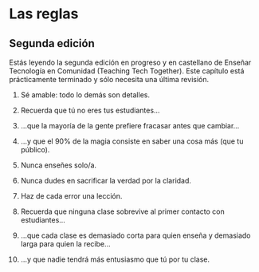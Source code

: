 # Las reglas {#rules}

::: callout-note
## Segunda edición

Estás leyendo la segunda edición en progreso y en castellano de Enseñar Tecnología en Comunidad (Teaching Tech Together). Este capítulo está prácticamente terminado y sólo necesita una última revisión.
:::

1.  Sé amable: todo lo demás son detalles.

2.  Recuerda que tú no eres tus estudiantes...

3.  ...que la mayoría de la gente prefiere fracasar antes que cambiar...

4.  ...y que el 90% de la magia consiste en saber una cosa más (que tu público).

5.  Nunca enseñes solo/a.

6.  Nunca dudes en sacrificar la verdad por la claridad.

7.  Haz de cada error una lección.

8.  Recuerda que ninguna clase sobrevive al primer contacto con estudiantes...

9.  ...que cada clase es demasiado corta para quien enseña y demasiado larga para quien la recibe...

10. ...y que nadie tendrá más entusiasmo que tú por tu clase.

